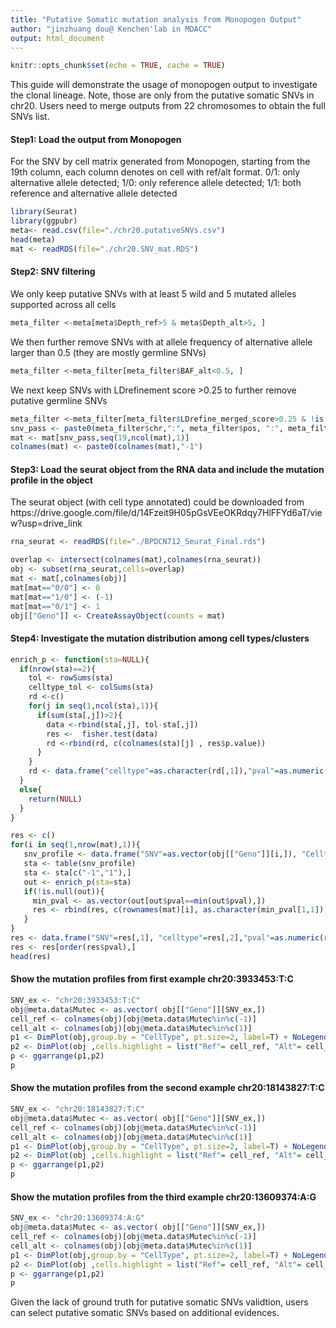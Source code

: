 ```yaml
---
title: "Putative Somatic mutation analysis from Monopogen Output"
author: "jinzhuang dou@ Kenchen'lab in MDACC"
output: html_document
---
```


```r
knitr::opts_chunk$set(echo = TRUE, cache = TRUE)
```
This guide will demonstrate the usage of monopogen output to investigate the clonal lineage. Note, those are only from the putative somatic SNVs in chr20. Users need to merge outputs from 22 chromosomes to obtain the full SNVs list.  


#### Step1: Load the output from Monopogen 

For the SNV by cell matrix generated from Monopogen, starting from the 19th column, each column denotes on cell with ref/alt format. 0/1: only alternative allele detected; 1/0: only reference allele detected; 1/1: both reference and alternative allele detected
```r
library(Seurat)
library(ggpubr)
meta<- read.csv(file="./chr20.putativeSNVs.csv")
head(meta)
mat <- readRDS(file="./chr20.SNV_mat.RDS")

```

#### Step2: SNV filtering

We only keep putative SNVs with at least 5 wild and 5 mutated alleles supported across all cells

```r
meta_filter <-meta[meta$Depth_ref>5 & meta$Depth_alt>5, ]
```
We then further remove SNVs with at allele frequency of alternative allele larger than 0.5 (they are mostly germline SNVs)

```r
meta_filter <-meta_filter[meta_filter$BAF_alt<0.5, ]
```
We next keep SNVs with LDrefinement score >0.25 to further remove putative germline SNVs 

```r
meta_filter <-meta_filter[meta_filter$LDrefine_merged_score>0.25 & !is.na(meta_filter$LDrefine_merged_score), ]
snv_pass <- paste0(meta_filter$chr,":", meta_filter$pos, ":", meta_filter$Ref_allele,":", meta_filter$Alt_allele)
mat <- mat[snv_pass,seq(19,ncol(mat),1)]
colnames(mat) <- paste0(colnames(mat),"-1")
```

#### Step3: Load the seurat object from the RNA data and include the mutation profile in the object

The seurat object (with cell type annotated) could be downloaded from https://drive.google.com/file/d/14Fzeit9H05pGsVEeOKRdqy7HlFFYd6aT/view?usp=drive_link

```r

rna_seurat <- readRDS(file="./BPDCN712_Seurat_Final.rds")

overlap <- intersect(colnames(mat),colnames(rna_seurat))
obj <- subset(rna_seurat,cells=overlap)
mat <- mat[,colnames(obj)]
mat[mat=="0/0"] <- 0
mat[mat=="1/0"] <- (-1)
mat[mat=="0/1"] <- 1
obj[["Geno"]] <- CreateAssayObject(counts = mat)

```

#### Step4: Investigate the mutation distribution among cell types/clusters

```r
enrich_p <- function(sta=NULL){
  if(nrow(sta)==2){
    tol <- rowSums(sta)
    celltype_tol <- colSums(sta)
    rd <-c()
    for(j in seq(1,ncol(sta),1)){
      if(sum(sta[,j])>2){
        data <-rbind(sta[,j], tol-sta[,j])
        res <-  fisher.test(data) 
        rd <-rbind(rd, c(colnames(sta)[j] , res$p.value))
      }
    }
    rd <- data.frame("celltype"=as.character(rd[,1]),"pval"=as.numeric(rd[,2]))
  }
  else{
    return(NULL)
  }
}

res <- c() 
for(i in seq(1,nrow(mat),1)){
   snv_profile <- data.frame("SNV"=as.vector(obj[["Geno"]][i,]), "Celltype"=obj@meta.data$CellType)
   sta <- table(snv_profile)
   sta <- sta[c("-1","1"),]
   out <- enrich_p(sta=sta)
   if(!is.null(out)){
     min_pval <- as.vector(out[out$pval==min(out$pval),])
     res <- rbind(res, c(rownames(mat)[i], as.character(min_pval[1,1]), min_pval[1,2]))
   }
}
res <- data.frame("SNV"=res[,1], "celltype"=res[,2],"pval"=as.numeric(res[,3]))
res <- res[order(res$pval),]
head(res)
```


####  Show the mutation profiles from first example chr20:3933453:T:C 
```r
SNV_ex <- "chr20:3933453:T:C"
obj@meta.data$Mutec <- as.vector( obj[["Geno"]][SNV_ex,])
cell_ref <- colnames(obj)[obj@meta.data$Mutec%in%c(-1)]
cell_alt <- colnames(obj)[obj@meta.data$Mutec%in%c(1)]
p1 <- DimPlot(obj,group.by = "CellType", pt.size=2, label=T) + NoLegend()
p2 <- DimPlot(obj ,cells.highlight = list("Ref"= cell_ref, "Alt"= cell_alt),  cols.highlight = c( "blue",  "red"), cols="gray", pt.size=2, sizes.highlight = 2, main=SNV_ex)
p <- ggarrange(p1,p2)
p
```

#### Show the mutation profiles from the second example chr20:18143827:T:C

```r
SNV_ex <- "chr20:18143827:T:C"
obj@meta.data$Mutec <- as.vector( obj[["Geno"]][SNV_ex,])
cell_ref <- colnames(obj)[obj@meta.data$Mutec%in%c(-1)]
cell_alt <- colnames(obj)[obj@meta.data$Mutec%in%c(1)]
p1 <- DimPlot(obj,group.by = "CellType", pt.size=2, label=T) + NoLegend()
p2 <- DimPlot(obj ,cells.highlight = list("Ref"= cell_ref, "Alt"= cell_alt),  cols.highlight = c( "blue",  "red"), cols="gray", pt.size=2, sizes.highlight = 2, main=SNV_ex)
p <- ggarrange(p1,p2)
p
```

#### Show the mutation profiles from the third example chr20:13609374:A:G

```r
SNV_ex <- "chr20:13609374:A:G"
obj@meta.data$Mutec <- as.vector( obj[["Geno"]][SNV_ex,])
cell_ref <- colnames(obj)[obj@meta.data$Mutec%in%c(-1)]
cell_alt <- colnames(obj)[obj@meta.data$Mutec%in%c(1)]
p1 <- DimPlot(obj,group.by = "CellType", pt.size=2, label=T) + NoLegend()
p2 <- DimPlot(obj ,cells.highlight = list("Ref"= cell_ref, "Alt"= cell_alt),  cols.highlight = c( "blue",  "red"), cols="gray", pt.size=2, sizes.highlight = 2, main=SNV_ex)
p <- ggarrange(p1,p2)
p
```

Given the lack of ground truth for putative somatic SNVs validtion, users can select putative somatic SNVs based on additional evidences.


